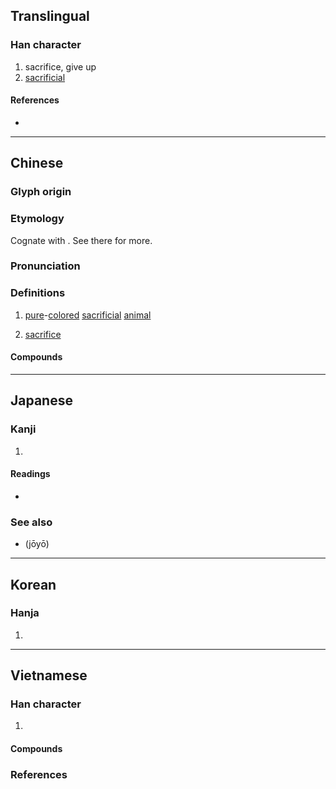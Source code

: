 {{also|犠|牺}}
{{character info}}
==Translingual==
{{Han simplified forms|犧|犠|牺}}

===Han character===
{{Han char|rn=93|rad=牛|as=16|sn=20|four=28553|canj=HQTGS|ids=⿰牜羲}}

# sacrifice, give up
# [[sacrificial]]

====References====
* {{Han ref|kx=0705.090|dkj=20209|dj=1117.350|hdz=31822.040|uh=72A7|ud=29351|bh=C4EB|bd=50411}}

----

==Chinese==
{{zh-forms|s=牺|alt=犠}}

===Glyph origin===
{{Han etym}}

===Etymology===
Cognate with {{och-l|儀|ceremony; appearance}}. See there for more.

===Pronunciation===
{{zh-pron
|m=xī
|c=hei1
|h=pfs=;gd=hi1
|md=
|mn=hi
|mn-t=hi1
|w=
|mc=y
|oc=y
|cat=n
}}

===Definitions===
{{zh-hanzi}}

# {{lb|zh|historical}} [[pure]]-[[colored]] [[sacrificial]] [[animal]]
# [[sacrifice]]

====Compounds====
{{zh-der|犧牲|庖犧|伏犧氏|伏犧|犧牲玉帛|犧牲打|犧尊|犧牲酒醴|犧牲品}}

----

==Japanese==
{{ja-kanji forms|犠|犧}}

===Kanji===
{{ja-kanji|grade=|rs=牛16|shin=犠}}

# {{rfdef|ja|sort=牛16}}

====Readings====
* {{ja-readings|on=[[ぎ]] (gi), [[き]] (ki)|kun=[[いけにえ]] (ikenie)}}

===See also===
* {{l|ja|犠}} (jōyō)

----

==Korean==

===Hanja===
{{ko-hanja|hangeul=[[희]], [[사]]|eumhun=|rv=hui, sa|mr=hŭi, sa|y=huy, sa}}

# {{rfdef|ko|sort=牛16}}

----

==Vietnamese==

===Han character===
{{vi-readings|rs=牛16
|hanviet=hy-tvctdhv;hvttd;tchvtd, hi-gdhn
|phienthiet=
|nom=hi-gdhn
}}

# {{han tu form of|hi|certain types of [[sacrifice]]}}

====Compounds====
{{der3|vi
|{{vi-l|犧牲|hi sinh}}
|{{vi-l|伏羲|Phục Hy}}
}}

===References===
<references/>